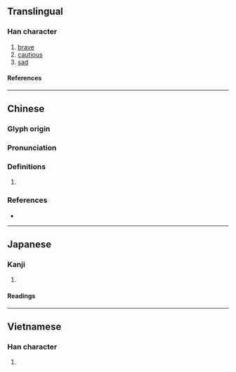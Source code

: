 {{character info}}
==Translingual==

===Han character===
{{Han char|rn=61|rad=心|as=11|sn=14|four=94014|canj=PTLM|ids=⿰忄堇}}

# [[brave]]
# [[cautious]]
# [[sad]]

====References====
{{Han ref|kx=0399.310|dkj=11129|dj=0739.190|hdz=42344.160|uh=616C}}

----

==Chinese==
{{zh-forms}}

===Glyph origin===
{{Han etym}}

===Pronunciation===
{{zh-pron
|m=qín
|c=kan4
|mc=y
|oc=y
|cat=
}}

===Definitions===
{{zh-hanzi}}

# {{rfdef|zh}}

===References===
* {{R:twedu|B01171}}

----

==Japanese==

===Kanji===
{{ja-kanji|grade=|rs=心11}}

# {{rfdef|ja|sort=心11}}

====Readings====
{{ja-readings
|on=きん, ごん, こん
|kun=かなしむ
}}

----

==Vietnamese==

===Han character===
{{vi-readings|rs=心11|reading=cần}}

# {{rfdef|vi|sort=心11}}